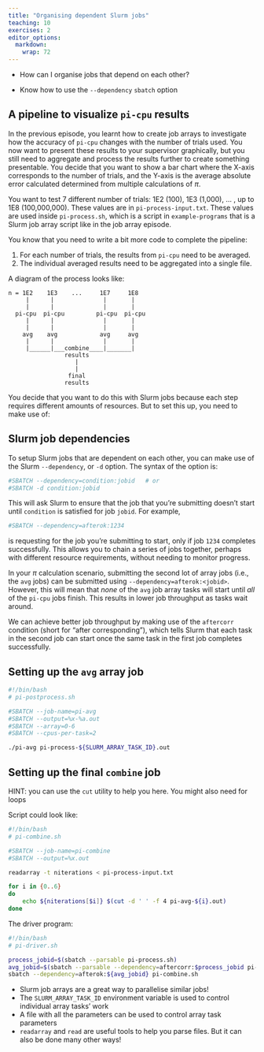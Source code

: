 ```yaml
---
title: "Organising dependent Slurm jobs"
teaching: 10
exercises: 2
editor_options: 
  markdown: 
    wrap: 72
---
```


::: questions
-   How can I organise jobs that depend on each other?
:::

::: objectives
-   Know how to use the `--dependency` `sbatch` option
:::

## A pipeline to visualize `pi-cpu` results

In the previous episode, you learnt how to create job arrays to investigate
how the accuracy of `pi-cpu` changes with the number of trials used. You now
want to present these results to your supervisor graphically, but you still
need to aggregate and process the results further to create something presentable.
You decide that you want to show a bar chart where the X-axis corresponds to the
number of trials, and the Y-axis is the average absolute error calculated
determined from multiple calculations of $\pi$.

You want to test 7 different number of trials: 1E2 (100), 1E3 (1,000), ... , up to 1E8 (100,000,000).
These values are in `pi-process-input.txt`. These values are used inside `pi-process.sh`,
which is a script in `example-programs` that is a Slurm job array script like in
the job array episode. 

You know that you need to write a bit more code to complete the pipeline:

1. For each number of trials, the results from `pi-cpu` need to be averaged.
2. The individual averaged results need to be aggregated into a single file.

A diagram of the process looks like:

```
n = 1E2    1E3    ...     1E7     1E8
     |      |              |       |
     |      |              |       |
  pi-cpu  pi-cpu         pi-cpu  pi-cpu
     |      |              |       |
     |      |              |       |
    avg    avg            avg     avg
     |      |              |       |
     |______|___combine____|_______|
                results
                   |
                   |
                 final
                results
```

You decide that you want to do this with Slurm jobs because each step requires
different amounts of resources. But to set this up, you need to make use of:

## Slurm job dependencies

To setup Slurm jobs that are dependent on each other, you can make use of the
Slurm `--dependency`, or `-d` option. The syntax of the option is:

```bash
#SBATCH --dependency=condition:jobid   # or
#SBATCH -d condition:jobid
```

This will ask Slurm to ensure that the job that you're submitting doesn't start
until `condition` is satisfied for job `jobid`. For example, 

```bash
#SBATCH --dependency=afterok:1234
```

is requesting for the job you're submitting to start, only if job `1234` completes
successfully. This allows you to chain a series of jobs together, perhaps with
different resource requirements, without needing to monitor progress.

In your $\pi$ calculation scenario, submitting the second lot of array jobs (i.e., the `avg` jobs)
can be submitted using `--dependency=afterok:<jobid>`. However, this will mean that
*none* of the `avg` job array tasks will start until *all* of the `pi-cpu` jobs finish.
This results in lower job throughput as tasks wait around. 

We can achieve better job throughput by making use of the `aftercorr` condition
(short for "after corresponding"), which tells Slurm that each task in the second job
can start once the same task in the first job completes successfully.

## Setting up the `avg` array job

```bash
#!/bin/bash
# pi-postprocess.sh

#SBATCH --job-name=pi-avg
#SBATCH --output=%x-%a.out
#SBATCH --array=0-6
#SBATCH --cpus-per-task=2

./pi-avg pi-process-${SLURM_ARRAY_TASK_ID}.out
```

::: challenge

## Setting up the final `combine` job

HINT: you can use the `cut` utility to help you here. You might also need for loops

:::::::::::::

::: solution

Script could look like:

```bash
#!/bin/bash
# pi-combine.sh

#SBATCH --job-name=pi-combine
#SBATCH --output=%x.out

readarray -t niterations < pi-process-input.txt

for i in {0..6}
do
    echo ${niterations[$i]} $(cut -d ' ' -f 4 pi-avg-${i}.out)
done
```

::::::::::::

The driver program:

```bash
#!/bin/bash
# pi-driver.sh

process_jobid=$(sbatch --parsable pi-process.sh)
avg_jobid=$(sbatch --parsable --dependency=aftercorr:$process_jobid pi-avg.sh)
sbatch --dependency=afterok:${avg_jobid} pi-combine.sh
```

::: keypoints

-   Slurm job arrays are a great way to parallelise similar jobs!
-   The `SLURM_ARRAY_TASK_ID` environment variable is used to control individual array tasks' work
-   A file with all the parameters can be used to control array task parameters
-   `readarray` and `read` are useful tools to help you parse files. But it can also be done many other ways!

:::
